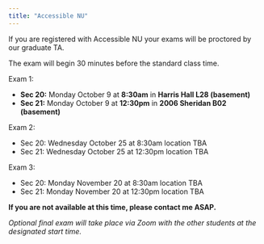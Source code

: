 ```yaml
---
title: "Accessible NU"
---
```


If you are registered with Accessible NU your exams will be proctored by our graduate TA.

The exam will begin 30 minutes before the standard class time.

Exam 1:

-   **Sec 20:** Monday October 9 at **8:30am** in **Harris Hall L28 (basement)**
-   **Sec 21:** Monday October 9 at **12:30pm** in **2006 Sheridan B02 (basement)**

Exam 2:

-   Sec 20: Wednesday October 25 at 8:30am location TBA
-   Sec 21: Wednesday October 25 at 12:30pm location TBA

Exam 3:

-   Sec 20: Monday November 20 at 8:30am location TBA
-   Sec 21: Monday November 20 at 12:30pm location TBA

**If you are not available at this time, please contact me ASAP.**

*Optional final exam will take place via Zoom with the other students at the designated start time.*
